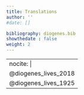 ```yaml
---
title: Translations
author: ''
#date: []

bibliography: diogenes.bib
showthedate : false
weight: 2
---
```

---
nocite: | 
  @diogenes_lives_2018
  @diogenes_lives_1925
---



